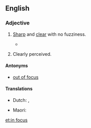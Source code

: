 ==English==

===Adjective===
{{en-adj|head=[[in]] [[focus]]}}

# {{lb|en|of an image}} [[sharp|Sharp]] and [[clear]] with no fuzziness.
#* {{quote-magazine|year=2013|month=July-August|author=[http://www.americanscientist.org/authors/detail/catherine-clabby Catherine Clabby]
|magazine={{w|American Scientist}}|title=[http://www.americanscientist.org/issues/pub/2013/4/focus-on-everything Focus on Everything]
|passage=Not long ago, it was difficult to produce photographs of tiny creatures with every part '''in focus'''. That’s because the lenses that are excellent at magnifying tiny subjects produce a narrow depth of field.}}
# {{lb|en|idiomatic|of one's thoughts}} Clearly perceived.
#: {{ux|en|As he spoke the plan became '''in focus'''.}}

====Antonyms====
* {{sense|clearly visible}} [[out of focus]]

====Translations====
{{trans-top|sharp and clearly visible}}
* Dutch: {{t|nl|scherpgesteld}}, {{t+|nl|scherp}}
{{trans-mid}}
* Maori: {{t|mi|ngangahu}}
{{trans-bottom}}

[[et:in focus]]